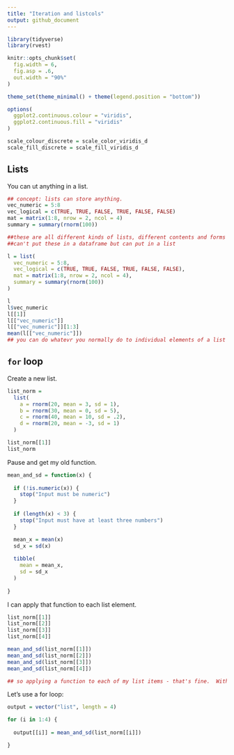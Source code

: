```yaml
---
title: "Iteration and listcols"
output: github_document
---
```


```r
library(tidyverse)
library(rvest)

knitr::opts_chunk$set(
  fig.width = 6,
  fig.asp = .6,
  out.width = "90%"
)

theme_set(theme_minimal() + theme(legend.position = "bottom"))

options(
  ggplot2.continuous.colour = "viridis",
  ggplot2.continuous.fill = "viridis"
)

scale_colour_discrete = scale_color_viridis_d
scale_fill_discrete = scale_fill_viridis_d
```


## Lists

You can ut anything in a list.

```r
## concept: lists can store anything.
vec_numeric = 5:8
vec_logical = c(TRUE, TRUE, FALSE, TRUE, FALSE, FALSE)
mat = matrix(1:8, nrow = 2, ncol = 4)
summary = summary(rnorm(100))

##these are all different kinds of lists, different contents and forms
##can't put these in a dataframe but can put in a list

l = list(
  vec_numeric = 5:8,
  vec_logical = c(TRUE, TRUE, FALSE, TRUE, FALSE, FALSE),
  mat = matrix(1:8, nrow = 2, ncol = 4),
  summary = summary(rnorm(100))
)
```

```r
l
l$vec_numeric
l[[1]]
l[["vec_numeric"]]
l[["vec_numeric"]][1:3]
mean(l[["vec_numeric"]])
## you can do whatevr you normally do to individual elements of a list
```

## `for` loop

Create a new list.

```r
list_norm = 
  list(
    a = rnorm(20, mean = 3, sd = 1),
    b = rnorm(30, mean = 0, sd = 5),
    c = rnorm(40, mean = 10, sd = .2),
    d = rnorm(20, mean = -3, sd = 1)
  )
```

```r
list_norm[[1]]
list_norm
```

Pause and get my old function.

```r
mean_and_sd = function(x) {
  
  if (!is.numeric(x)) {
    stop("Input must be numeric")
  }
  
  if (length(x) < 3) {
    stop("Input must have at least three numbers")
  }

  mean_x = mean(x)
  sd_x = sd(x)
 
  tibble(
    mean = mean_x,
    sd = sd_x
  )
  
}
```

I can apply that function to each list element.

```r
list_norm[[1]]
list_norm[[2]]
list_norm[[3]]
list_norm[[4]]

mean_and_sd(list_norm[[1]])
mean_and_sd(list_norm[[2]])
mean_and_sd(list_norm[[3]])
mean_and_sd(list_norm[[4]])

## so applying a function to each of my list items - that's fine.  With 4 lists, that's ok, but if 40 lists, more tedious. so, let's use a for loop.
```

Let's use a for loop:

```r
output = vector("list", length = 4)

for (i in 1:4) {
  
  output[[i]] = mean_and_sd(list_norm[[i]])

}
```

